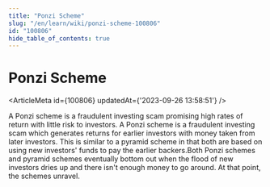 ```yaml
---
title: "Ponzi Scheme"
slug: "/en/learn/wiki/ponzi-scheme-100806"
id: "100806"
hide_table_of_contents: true
---
```



# Ponzi Scheme

<ArticleMeta id={100806} updatedAt={'2023-09-26 13:58:51'} />
<div className='border-solid border-b border-t-0 my-4 border-[var(--ifm-color-gray-300)]' />

A Ponzi scheme is a fraudulent investing scam promising high rates of return with little risk to investors. A Ponzi scheme is a fraudulent investing scam which generates returns for earlier investors with money taken from later investors. This is similar to a pyramid scheme in that both are based on using new investors' funds to pay the earlier backers.Both Ponzi schemes and pyramid schemes eventually bottom out when the flood of new investors dries up and there isn't enough money to go around. At that point, the schemes unravel.
